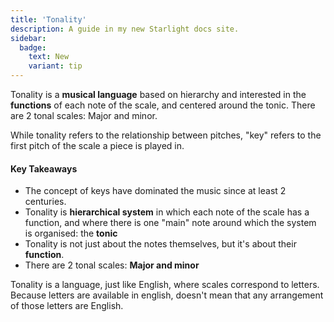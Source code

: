 ```yaml
---
title: 'Tonality'
description: A guide in my new Starlight docs site.
sidebar:
  badge:
    text: New
    variant: tip
---
```



Tonality is a **musical language** based on hierarchy and interested in the **functions** of each note of the scale,
and centered around the tonic. There are 2 tonal scales: Major and minor.

While tonality refers to the relationship between pitches, "key" refers to the first pitch of the scale a piece is played in.

#### Key Takeaways

- The concept of keys have dominated the music since at least 2 centuries.
- Tonality is **hierarchical system** in which each note of the scale has a function, and where there is one "main" note around which the system is organised: the **tonic**
- Tonality is not just about the notes themselves, but it's about their **function**.
- There are 2 tonal scales: **Major and minor**

<Card title="Tonality vs. English Language" icon="open-book">
  Tonality is a language, just like English, where scales correspond to letters. Because letters are available in
  english, doesn't mean that any arrangement of those letters are English.
</Card>
